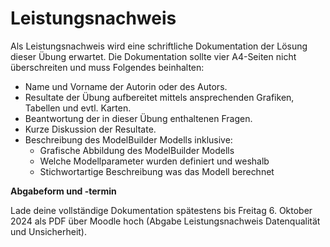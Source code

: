 # Leistungsnachweis

Als Leistungsnachweis wird eine schriftliche Dokumentation der Lösung dieser Übung erwartet. Die Dokumentation sollte vier A4-Seiten nicht überschreiten und muss Folgendes beinhalten:

- Name und Vorname der Autorin oder des Autors.
- Resultate der Übung aufbereitet mittels ansprechenden Grafiken, Tabellen und evtl. Karten.
- Beantwortung der in dieser Übung enthaltenen Fragen.
- Kurze Diskussion der Resultate.
- Beschreibung des ModelBuilder Modells inklusive:
  - Grafische Abbildung des ModelBuilder Modells
  - Welche Modellparameter wurden definiert und weshalb
  - Stichwortartige Beschreibung was das Modell berechnet

**Abgabeform und -termin**

Lade deine vollständige Dokumentation spätestens bis Freitag 6. Oktober 2024 als PDF über Moodle hoch (Abgabe Leistungsnachweis Datenqualität und Unsicherheit).

